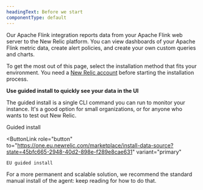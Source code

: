 ```yaml
---
headingText: Before we start
componentType: default
---
```


Our Apache Flink integration reports data from your Apache Flink web server to the New Relic platform. You can view dashboards of your Apache Flink metric data, create alert policies, and create your own custom queries and charts.

To get the most out of this page, select the installation method that fits your environment. You need a [New Relic account](https://newrelic.com/signup) before starting the installation process.

<Callout variant="tip">

**Use guided install to quickly see your data in the UI**

The guided install is a single CLI command you can run to monitor your  instance. It's a good option for small organizations, or for anyone who wants to test out New Relic.

<ButtonGroup>
  <ButtonLink
    role="button"
    to="https://one.newrelic.com/marketplace/install-data-source?state=45bfc665-2948-40d2-898e-f289e8cae631"
    variant="primary"
  >
    Guided install
  </ButtonLink>

  <ButtonLink
    role="button"
    to="https://one.eu.newrelic.com/marketplace/install-data-source?state=45bfc665-2948-40d2-898e-f289e8cae631"
    variant="primary"
  >
    EU guided install
  </ButtonLink>
</ButtonGroup>

For a more permanent and scalable solution, we recommend the standard manual install of the agent: keep reading for how to do that.

</Callout>